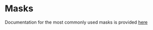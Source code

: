 
<Meta title="Masks" />

# Masks

Documentation for the most commonly used masks is provided [here](https://bytdyt.atlassian.net/l/c/HTzXk21h)